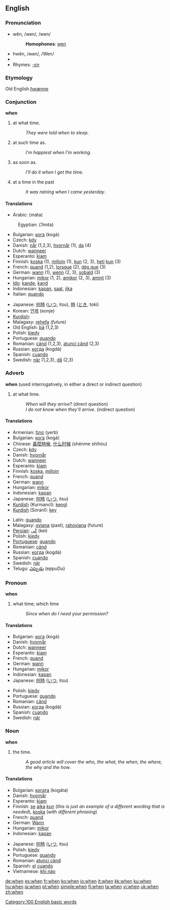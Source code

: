 ==English==

{{rank|will|no|them|50|when|if|there|more}}

===Pronunciation===
*wĕn, /wen/, /wen/
*:'''Homophones''': [[wen]]
*hwĕn, /ʍen/, /Wen/
*{{audio|en-us-when.ogg|Audio (US)}}
*Rhymes: [[Rhymes:English:-ɛn|-ɛn]]
===Etymology===
Old English ''[[hwænne]]''

===Conjunction===
'''when'''
#at what time.
#:''They were told when to sleep''.
#at such time as.
#:''I’m happiest when I’m working''.
#as soon as.
#:''I’ll do it when I get the time''.
#at a time in the past
#:''It was raining when I came yesterday''.

====Translations====
{{top}}
*Arabic: {{ARchar|[[متى]]}} (máta)
:Egyptian: {{ARchar|[[إمتى]]}} (ʔimta)
*Bulgarian: [[кога]] (kogá)
*Czech: [[kdy]]
*Danish: [[når]] (1,2,3), [[hvornår]] (1), [[da#Danish|da]] (4)
*Dutch: [[wanneer]]
*Esperanto: [[kiam]]
*Finnish: [[koska]] (1), [[milloin]] (1), [[kun]] (2, 3), [[heti]] [[kun]] (3)
*French: [[quand]] (1,2), [[lorsque]] (2), [[dès que]] (3)
*German: [[wann]] (1), [[wenn]] (2, 3), [[sobald]] (3)
*Hungarian: [[mikor]] (1, 2), [[amikor]] (2, 3), [[amint]] (3)
*[[Ido]]: [[kande]], [[kand]]
*Indonesian: [[kapan]], [[saat]], [[jika]]
*Italian: [[quando]]
{{mid}}
*Japanese: [[何時]] ([[いつ]], itsu), [[時]] ([[とき]], toki)
*Korean: [[언제]] (eonje)
*[[Kurdish]]: {{trad|ku|kengî}} 
*Malagasy: [[rehefa]] ''(future)''
*Old English: [[þa|þā]] (1,2,3)
*Polish: [[kiedy]]
*Portuguese: [[quando]]
*Romanian: [[când]] (1,2,3), [[atunci când]] (2,3)
*Russian: [[когда]] (kogdá)
*Spanish: [[cuando]]
*Swedish: [[när]] (1,2,3), [[då]] (2,3)
{{bottom}}

===Adverb===
'''when'''
(used interrogatively, in either a direct or indirect question)
#at what time.
#:''When will they arrive''? (direct question)
#:''I do not know when they'll arrive''. (indirect question)

====Translations====
{{top}}
*Armenian: [[երբ]] (yerb)
*Bulgarian: [[кога]] (kogá)
*Chinese: [[甚麼時候]], [[什么时候]] (shénme shíhòu)
*Czech: [[kdy]]
*Danish: [[hvornår]]
*Dutch: [[wanneer]]
*Esperanto: [[kiam]]
*Finnish: [[koska]], [[milloin]]
*French: [[quand]]
*German: [[wann]]
*Hungarian: [[mikor]]
*Indonesian: [[kapan]]
*Japanese: [[何時]] ([[いつ]], itsu)
*[[Kurdish]] (Kurmancî): [[kengî]]
*[[Kurdish]] (Soranî): [[key]]
{{mid}}
*Latin: [[quando]]
*Malagasy: [[ovìana]] (past), [[:mg:rahoviana|rahoviana]] (future)
*[[Persian]]: [[كَی]] (kei)
*Polish: [[kiedy]]
*[[Portuguese]]: [[quando]]
*Romanian: [[când]]
*Russian: [[когда]] (kogdá)
*Spanish: [[cuando]]
*Swedish: [[när]]
*Telugu: [[ఎప్పుడు]] (eppuDu}
{{bottom}}

===Pronoun===
'''when'''
#what time; which time
#:''Since when do I need your permission?''

====Translations====
{{top}}
*Bulgarian: [[кога]] (kogá)
*Danish: [[hvornår]]
*Dutch: [[wanneer]]
*Esperanto: [[kiam]]
*French: [[quand]]
*German: [[wann]]
*Hungarian: [[mikor]]
*Indonesian: [[kapan]]
*Japanese: [[何時]] ([[いつ]], itsu)
{{mid}}
*Polish: [[kiedy]]
*Portuguese: [[quando]]
*Romanian: [[când]] 
*Russian: [[когда]] (kogdá)
*Spanish: [[cuando]]
*Swedish: [[när]]
{{bottom}}

===Noun===
'''when'''
#the time.
#:''A good article will cover the who, the what, the when, the where, the why and the how''.

====Translations====
{{top}}
*Bulgarian: [[когата]] (kogáta) 
*Danish: [[hvornår]]
*Esperanto: [[kiam]]
*Finnish: [[se#Finnish|se]] [[aika]] [[kun]] (''this is just an example of a different wording that is needed''), [[koska]] (''with different phrasing'')
*French: [[quand]] {{m}}
*German: [[Wann]] {{n}}
*Hungarian: [[mikor]]
*Indonesian: [[kapan]]
{{mid}}
*Japanese: [[何時]] ([[いつ]], itsu)
*Polish: [[kiedy]]
*Portuguese: [[quando]]
*Romanian: [[atunci când]]
*Spanish: [[el]] [[cuando]]
*Vietnamese: [[khi nào]]
{{bottom}}

[[Category:100 English basic words]]

[[de:when]]
[[es:when]]
[[fr:when]]
[[ko:when]]
[[io:when]]
[[it:when]]
[[kk:when]]
[[ku:when]]
[[hu:when]]
[[ja:when]]
[[pt:when]]
[[simple:when]]
[[fi:when]]
[[ta:when]]
[[vi:when]]
[[uk:when]]
[[zh:when]]